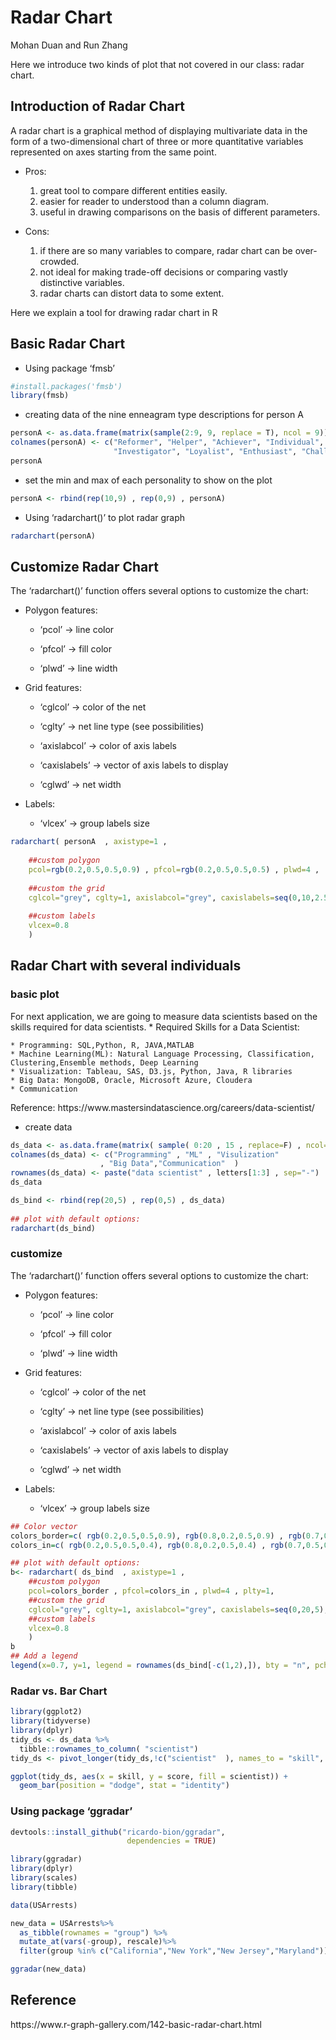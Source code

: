 # Radar Chart

Mohan Duan and Run Zhang

Here we introduce two kinds of plot that not covered in our class: radar chart. 

## Introduction of Radar Chart

A radar chart is a graphical method of displaying multivariate data in the form of a two-dimensional chart of three or more quantitative variables represented on axes starting from the same point.

*   Pros: 

      
    1. great tool to compare different entities easily.
    2. easier for reader to understood than a column diagram.
    3. useful in drawing comparisons on the basis of different parameters.
      
*   Cons: 


    1. if there are so many variables to compare, radar chart can be over-crowded.
    2. not ideal for making trade-off decisions or comparing vastly distinctive variables.
    3. radar charts can distort data to some extent.
      
Here we explain a tool for drawing radar chart in R


## Basic Radar Chart

*   Using package 'fmsb'


```r
#install.packages('fmsb')
library(fmsb)
```

*   creating data of the nine enneagram type descriptions for person A

```r
personA <- as.data.frame(matrix(sample(2:9, 9, replace = T), ncol = 9))
colnames(personA) <- c("Reformer", "Helper", "Achiever", "Individual", 
                       "Investigator", "Loyalist", "Enthusiast", "Challenger", "Peacemaker")
personA
```

*    set the min and max of each personality to show on the plot

```r
personA <- rbind(rep(10,9) , rep(0,9) , personA)
```

*   Using 'radarchart()' to plot radar graph
```r
radarchart(personA)
```




## Customize Radar Chart

The 'radarchart()' function offers several options to customize the chart:

*   Polygon features:


    * 'pcol' → line color
  
    * 'pfcol' → fill color
  
    * 'plwd' → line width

*   Grid features:


    * 'cglcol' → color of the net
  
    * 'cglty' → net line type (see possibilities)
  
    * 'axislabcol' → color of axis labels
  
    * 'caxislabels' → vector of axis labels to display
  
    * 'cglwd' → net width

*   Labels:


    * 'vlcex' → group labels size


```r
radarchart( personA  , axistype=1 , 
 
    ##custom polygon
    pcol=rgb(0.2,0.5,0.5,0.9) , pfcol=rgb(0.2,0.5,0.5,0.5) , plwd=4 , 
 
    ##custom the grid
    cglcol="grey", cglty=1, axislabcol="grey", caxislabels=seq(0,10,2.5), cglwd=0.8,
 
    ##custom labels
    vlcex=0.8 
    )
```


## Radar Chart with several individuals


### basic plot


For next application, we are going to measure data scientists based on the skills required for data scientists.
*   Required Skills for a Data Scientist:


    * Programming: SQL,Python, R, JAVA,MATLAB
    * Machine Learning(ML): Natural Language Processing, Classification, Clustering,Ensemble methods, Deep Learning
    * Visualization: Tableau, SAS, D3.js, Python, Java, R libraries
    * Big Data: MongoDB, Oracle, Microsoft Azure, Cloudera
    * Communication

Reference: https://www.mastersindatascience.org/careers/data-scientist/

*   create data
 
```r
ds_data <- as.data.frame(matrix( sample( 0:20 , 15 , replace=F) , ncol=5))
colnames(ds_data) <- c("Programming" , "ML" , "Visulization" 
                    , "Big Data","Communication"  )
rownames(ds_data) <- paste("data scientist" , letters[1:3] , sep="-")
ds_data
```

```r
ds_bind <- rbind(rep(20,5) , rep(0,5) , ds_data)
 
## plot with default options:
radarchart(ds_bind)
```



### customize

The 'radarchart()' function offers several options to customize the chart:

*   Polygon features:


    * 'pcol' → line color
  
    * 'pfcol' → fill color
  
    * 'plwd' → line width

*   Grid features:


    * 'cglcol' → color of the net
  
    * 'cglty' → net line type (see possibilities)
  
    * 'axislabcol' → color of axis labels
  
    * 'caxislabels' → vector of axis labels to display
  
    * 'cglwd' → net width

*   Labels:


    * 'vlcex' → group labels size




```r
## Color vector
colors_border=c( rgb(0.2,0.5,0.5,0.9), rgb(0.8,0.2,0.5,0.9) , rgb(0.7,0.5,0.1,0.9) )
colors_in=c( rgb(0.2,0.5,0.5,0.4), rgb(0.8,0.2,0.5,0.4) , rgb(0.7,0.5,0.1,0.4) )

## plot with default options:
b<- radarchart( ds_bind  , axistype=1 , 
    ##custom polygon
    pcol=colors_border , pfcol=colors_in , plwd=4 , plty=1,
    ##custom the grid
    cglcol="grey", cglty=1, axislabcol="grey", caxislabels=seq(0,20,5), cglwd=0.8,
    ##custom labels
    vlcex=0.8 
    )
b
## Add a legend
legend(x=0.7, y=1, legend = rownames(ds_bind[-c(1,2),]), bty = "n", pch=20 , col=colors_in , text.col = "grey", cex=1.2, pt.cex=3)
```


### Radar vs. Bar Chart



```r
library(ggplot2)
library(tidyverse)
library(dplyr)
tidy_ds <- ds_data %>% 
  tibble::rownames_to_column( "scientist")
tidy_ds <- pivot_longer(tidy_ds,!c("scientist"  ), names_to = "skill", values_to = "score") 
```

```r
ggplot(tidy_ds, aes(x = skill, y = score, fill = scientist)) +
  geom_bar(position = "dodge", stat = "identity")

```



### Using package 'ggradar'

```r
devtools::install_github("ricardo-bion/ggradar", 
                          dependencies = TRUE)
```
```r
library(ggradar)
library(dplyr)
library(scales)
library(tibble)

data(USArrests)
```


```r
new_data = USArrests%>%
  as_tibble(rownames = "group") %>%
  mutate_at(vars(-group), rescale)%>%
  filter(group %in% c("California","New York","New Jersey","Maryland"))

ggradar(new_data) 

```




## Reference
https://www.r-graph-gallery.com/142-basic-radar-chart.html



